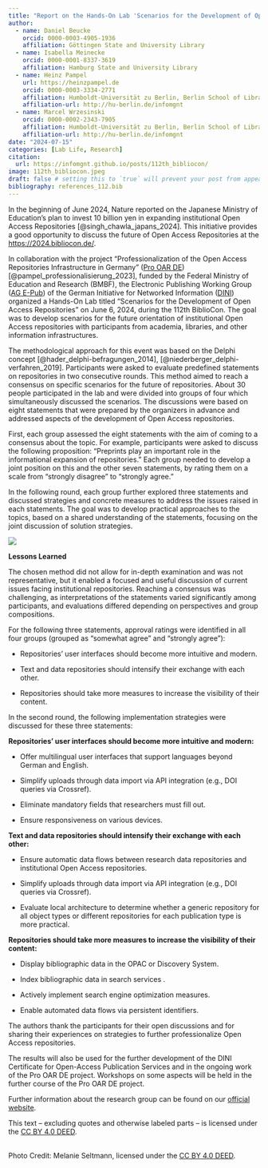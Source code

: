 ```yaml
---
title: "Report on the Hands-On Lab 'Scenarios for the Development of Open Access Repositories' at the 112th BiblioCon"
author:
  - name: Daniel Beucke
    orcid: 0000-0003-4905-1936
    affiliation: Göttingen State and University Library
  - name: Isabella Meinecke
    orcid: 0000-0001-8337-3619
    affiliation: Hamburg State and University Library
  - name: Heinz Pampel
    url: https://heinzpampel.de
    orcid: 0000-0003-3334-2771
    affiliation: Humboldt-Universität zu Berlin, Berlin School of Library and Information Science & Helmholtz-Gemeinschaft, Helmholtz Open Science Office
    affiliation-url: http://hu-berlin.de/infomgnt
  - name: Marcel Wrzesinski
    orcid: 0000-0002-2343-7905
    affiliation: Humboldt-Universität zu Berlin, Berlin School of Library and Information Science
    affiliation-url: http://hu-berlin.de/infomgnt
date: "2024-07-15"
categories: [Lab Life, Research]
citation: 
  url: https://infomgnt.github.io/posts/112th_bibliocon/ 
image: 112th_bibliocon.jpeg
draft: false # setting this to `true` will prevent your post from appearing on your listing page until you're ready!
bibliography: references_112.bib
---
```


In the beginning of June 2024, Nature reported on the Japanese Ministry of Education's plan to invest 10 billion yen in expanding institutional Open Access Repositories [@singh_chawla_japans_2024]. This initiative provides a good opportunity to discuss the future of Open Access Repositories at the <https://2024.bibliocon.de/>.

In collaboration with the project "Professionalization of the Open Access Repositories Infrastructure in Germany" ([Pro OAR DE](https://www.ibi.hu-berlin.de/de/forschung/infomanagement/projekte/pro-oar-de)) [@pampel_professionalisierung_2023], funded by the Federal Ministry of Education and Research (BMBF), the Electronic Publishing Working Group ([AG E-Pub](https://dini.de/e-pub)) of the German Initiative for Networked Information ([DINI](https://dini.de)) organized a Hands-On Lab titled "Scenarios for the Development of Open Access Repositories" on June 6, 2024, during the 112th BiblioCon. The goal was to develop scenarios for the future orientation of institutional Open Access repositories with participants from academia, libraries, and other information infrastructures.

The methodological approach for this event was based on the Delphi concept [@hader_delphi-befragungen_2014], [@niederberger_delphi-verfahren_2019]. Participants were asked to evaluate predefined statements on repositories in two consecutive rounds. This method aimed to reach a consensus on specific scenarios for the future of repositories. About 30 people participated in the lab and were divided into groups of four which simultaneously discussed the scenarios. The discussions were based on eight statements that were prepared by the organizers in advance and addressed aspects of the development of Open Access repositories.

First, each group assessed the eight statements with the aim of coming to a consensus about the topic. For example, participants were asked to discuss the following proposition: "Preprints play an important role in the informational expansion of repositories." Each group needed to develop a joint position on this and the other seven statements, by rating them on a scale from "strongly disagree" to "strongly agree."

In the following round, each group further explored three statements and discussed strategies and concrete measures to address the issues raised in each statements. The goal was to develop practical approaches to the topics, based on a shared understanding of the statements, focusing on the joint discussion of solution strategies.

![](images/112th_bibliocon.jpeg)

**Lessons Learned**

The chosen method did not allow for in-depth examination and was not representative, but it enabled a focused and useful discussion of current issues facing institutional repositories. Reaching a consensus was challenging, as interpretations of the statements varied significantly among participants, and evaluations differed depending on perspectives and group compositions.

For the following three statements, approval ratings were identified in all four groups (grouped as "somewhat agree" and "strongly agree"):

-   Repositories' user interfaces should become more intuitive and modern.

-   Text and data repositories should intensify their exchange with each other.

-   Repositories should take more measures to increase the visibility of their content.

In the second round, the following implementation strategies were discussed for these three statements:

**Repositories' user interfaces should become more intuitive and modern:**

-   Offer multilingual user interfaces that support languages beyond German and English.

-   Simplify uploads through data import via API integration (e.g., DOI queries via Crossref).

-   Eliminate mandatory fields that researchers must fill out.

-   Ensure responsiveness on various devices.

**Text and data repositories should intensify their exchange with each other:**

-   Ensure automatic data flows between research data repositories and institutional Open Access repositories.

-   Simplify uploads through data import via API integration (e.g., DOI queries via Crossref).

-   Evaluate local architecture to determine whether a generic repository for all object types or different repositories for each publication type is more practical.

**Repositories should take more measures to increase the visibility of their content:**

-   Display bibliographic data in the OPAC or Discovery System.

-   Index bibliographic data in search services .

-   Actively implement search engine optimization measures.

-   Enable automated data flows via persistent identifiers.

The authors thank the participants for their open discussions and for sharing their experiences on strategies to further professionalize Open Access repositories.

The results will also be used for the further development of the DINI Certificate for Open-Access Publication Services and in the ongoing work of the Pro OAR DE project. Workshops on some aspects will be held in the further course of the Pro OAR DE project.

Further information about the research group can be found on our [official website](http://hu.berlin/infomgnt).

This text – excluding quotes and otherwise labeled parts – is licensed under the [CC BY 4.0 DEED](https://creativecommons.org/licenses/by/4.0/deed.de). 

\
Photo Credit: Melanie Seltmann, licensed under the [CC BY 4.0 DEED](https://creativecommons.org/licenses/by/4.0/deed.de).
